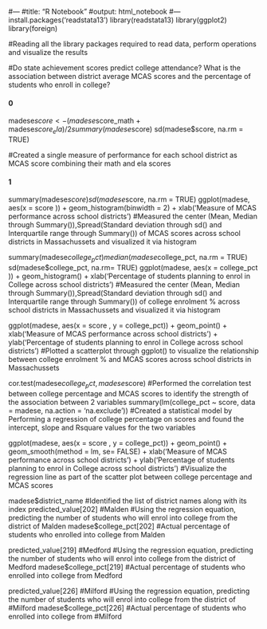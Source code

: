 #---
#title: "R Notebook"
#output: html_notebook
#---
install.packages('readstata13') 
library(readstata13)
library(ggplot2)
library(foreign)

#Reading all the library packages required to read data, perform operations and visualize the results

#Do state achievement scores predict college attendance? What is the association between district average MCAS scores and the percentage of students who enroll in college?

#### 0 ####
madese$score <- (madese$score_math + madese$score_ela)/2
summary(madese$score)
sd(madese$score, na.rm = TRUE)

#Created a single measure of performance for each school district as MCAS score combining their math and ela scores

#### 1 ####
summary(madese$score)
sd(madese$score, na.rm = TRUE)
ggplot(madese, aes(x = score )) + geom_histogram(binwidth = 2) + xlab('Measure of MCAS performance across school districts')
#Measured the center (Mean, Median through Summary()),Spread(Standard deviation through sd() and Interquartile range through Summary()) of MCAS scores across school districts in Massachussets and visualized it via histogram

summary(madese$college_pct)
median(madese$college_pct, na.rm = TRUE)
sd(madese$college_pct, na.rm= TRUE)
ggplot(madese, aes(x = college_pct )) + geom_histogram() + xlab('Percentage of students planning to enrol in College across school districts')
#Measured the center (Mean, Median through Summary()),Spread(Standard deviation through sd() and Interquartile range through Summary()) of college enrolment % across school districts in Massachussets and visualized it via histogram

ggplot(madese, aes(x = score , y = college_pct)) + geom_point() + xlab('Measure of MCAS performance across school districts') + ylab('Percentage of students planning to enrol in College across school districts')
#Plotted a scatterplot through ggplot() to visualize the relationship between college enrolment % and MCAS scores across school districts in Massachussets

cor.test(madese$college_pct,madese$score)
#Performed the correlation test between college percentage and MCAS scores to identify the strength of the association between 2 variables
summary(lm(college_pct ~ score, data = madese, na.action = 'na.exclude'))
#Created a statistical model by Performing a regression of college percentage on scores and found the intercept, slope and Rsquare values for the two variables

ggplot(madese, aes(x = score , y = college_pct)) + geom_point() + geom_smooth(method = lm, se= FALSE) + xlab('Measure of MCAS performance across school districts') + ylab('Percentage of students planning to enrol in College across school districts') 
#Visualize the regression line as part of the scatter plot between college percentage and MCAS scores 

madese$district_name
#Identified the list of district names along with its index
predicted_value[202] #Malden
#Using the regression equation, predicting the number of students who will enrol into college from the district of Malden
madese$college_pct[202]
#Actual percentage of students who enrolled into college from Malden

predicted_value[219] #Medford
#Using the regression equation, predicting the number of students who will enrol into college from the district of Medford
madese$college_pct[219]
#Actual percentage of students who enrolled into college from Medford

predicted_value[226] #Milford
#Using the regression equation, predicting the number of students who will enrol into college from the district of  #Milford
madese$college_pct[226]
#Actual percentage of students who enrolled into college from #Milford
